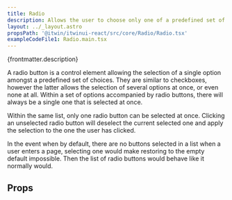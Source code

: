 ```yaml
---
title: Radio
description: Allows the user to choose only one of a predefined set of mutually exclusive options.
layout: ../_layout.astro
propsPath: '@itwin/itwinui-react/src/core/Radio/Radio.tsx'
exampleCodeFile1: Radio.main.tsx
---
```



<p>{frontmatter.description}</p>

<LiveExample src={frontmatter.exampleCodeFile1} />

A radio button is a control element allowing the selection of a single option amongst a predefined set of choices. They are similar to checkboxes, however the latter allows the selection of several options at once, or even none at all. Within a set of options accompanied by radio buttons, there will always be a single one that is selected at once.

Within the same list, only one radio button can be selected at once. Clicking an unselected radio button will deselect the current selected one and apply the selection to the one the user has clicked.

In the event when by default, there are no buttons selected in a list when a user enters a page, selecting one would make restoring to the empty default impossible. Then the list of radio buttons would behave like it normally would.

## Props

<PropsTable path={frontmatter.propsPath} />
